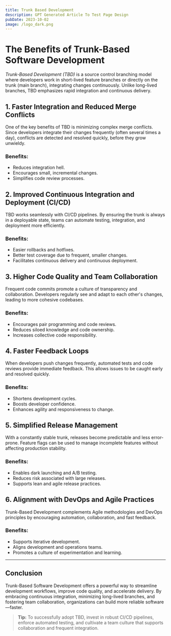 ```yaml
---
title: Trunk Based Development
description: GPT Generated Article To Test Page Design
pubDate: 2023-10-02
image: /logo_dark.png
---
```


# The Benefits of Trunk-Based Software Development

_Trunk-Based Development (TBD)_ is a source control branching model where developers work in short-lived feature branches or directly on the trunk (main branch), integrating changes continuously. Unlike long-lived branches, TBD emphasizes rapid integration and continuous delivery.

## 1. **Faster Integration and Reduced Merge Conflicts**

One of the key benefits of TBD is minimizing complex merge conflicts. Since developers integrate their changes frequently (often several times a day), conflicts are detected and resolved quickly, before they grow unwieldy.

### Benefits:
- Reduces integration hell.
- Encourages small, incremental changes.
- Simplifies code review processes.

## 2. **Improved Continuous Integration and Deployment (CI/CD)**

TBD works seamlessly with CI/CD pipelines. By ensuring the trunk is always in a deployable state, teams can automate testing, integration, and deployment more efficiently.

### Benefits:
- Easier rollbacks and hotfixes.
- Better test coverage due to frequent, smaller changes.
- Facilitates continuous delivery and continuous deployment.

## 3. **Higher Code Quality and Team Collaboration**

Frequent code commits promote a culture of transparency and collaboration. Developers regularly see and adapt to each other's changes, leading to more cohesive codebases.

### Benefits:
- Encourages pair programming and code reviews.
- Reduces siloed knowledge and code ownership.
- Increases collective code responsibility.

## 4. **Faster Feedback Loops**

When developers push changes frequently, automated tests and code reviews provide immediate feedback. This allows issues to be caught early and resolved quickly.

### Benefits:
- Shortens development cycles.
- Boosts developer confidence.
- Enhances agility and responsiveness to change.

## 5. **Simplified Release Management**

With a constantly stable trunk, releases become predictable and less error-prone. Feature flags can be used to manage incomplete features without affecting production stability.

### Benefits:
- Enables dark launching and A/B testing.
- Reduces risk associated with large releases.
- Supports lean and agile release practices.

## 6. **Alignment with DevOps and Agile Practices**

Trunk-Based Development complements Agile methodologies and DevOps principles by encouraging automation, collaboration, and fast feedback.

### Benefits:
- Supports iterative development.
- Aligns development and operations teams.
- Promotes a culture of experimentation and learning.

---

## Conclusion

Trunk-Based Software Development offers a powerful way to streamline development workflows, improve code quality, and accelerate delivery. By embracing continuous integration, minimizing long-lived branches, and fostering team collaboration, organizations can build more reliable software—faster.

> **Tip:** To successfully adopt TBD, invest in robust CI/CD pipelines, enforce automated testing, and cultivate a team culture that supports collaboration and frequent integration.

